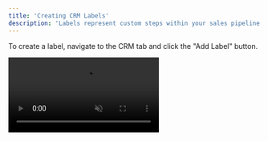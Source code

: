 ```yaml
---
title: 'Creating CRM Labels'
description: 'Labels represent custom steps within your sales pipeline.'
---
```


To create a label, navigate to the CRM tab and click the "Add Label" button.

<video autoplay="true" muted="true" loop playsinline className="w-full aspect-video" src="/videos/guides_create_label.mp4" />

Choose a **name** for your new label.

Then, choose a **label type**. There are 2 types of labels you can choose from:
<AccordionGroup>
	<Accordion title="Lead Value">This type of label will show the lead value (dollars) of the leads in the CRM. Leads in this label will have their opportunity score hidden everywhere.</Accordion>
	<Accordion title="Opportunity Score">This type of label will show the opportunity score of the leads in the CRM. You will still be able to [see leads' values within conversations](/inbox/details/value).</Accordion>
</AccordionGroup>

Once your new label has a name and a type, click "Create". Your label has now been added to your CRM, and it's ready to use!